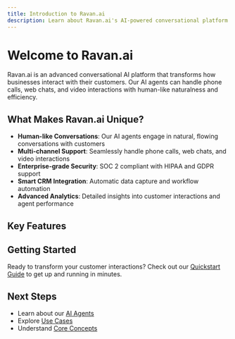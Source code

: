 ```yaml
---
title: Introduction to Ravan.ai
description: Learn about Ravan.ai's AI-powered conversational platform for sales, support, and scheduling
---
```


# Welcome to Ravan.ai

Ravan.ai is an advanced conversational AI platform that transforms how businesses interact with their customers. Our AI agents can handle phone calls, web chats, and video interactions with human-like naturalness and efficiency.

## What Makes Ravan.ai Unique?

- **Human-like Conversations**: Our AI agents engage in natural, flowing conversations with customers
- **Multi-channel Support**: Seamlessly handle phone calls, web chats, and video interactions
- **Enterprise-grade Security**: SOC 2 compliant with HIPAA and GDPR support
- **Smart CRM Integration**: Automatic data capture and workflow automation
- **Advanced Analytics**: Detailed insights into customer interactions and agent performance

## Key Features

<Feature
  title="Natural Conversations"
  description="Our AI agents understand context, handle interruptions, and maintain natural conversation flow"
  icon="message-square"
/>

<Feature
  title="Multi-channel Support"
  description="Handle customer interactions across phone, web, and video channels"
  icon="phone"
/>

<Feature
  title="Smart Automation"
  description="Automate sales, support, and scheduling workflows with intelligent AI agents"
  icon="zap"
/>

## Getting Started

Ready to transform your customer interactions? Check out our [Quickstart Guide](/quickstart) to get up and running in minutes.

## Next Steps

- Learn about our [AI Agents](/agents/overview)
- Explore [Use Cases](/introduction/use-cases)
- Understand [Core Concepts](/introduction/core-concepts)
